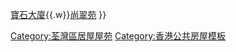 {{香港居屋屋苑
| district = 荃灣區
| location1 = [[荃灣市中心]]
| estate1 = [[祈德尊新邨]]{{.w}}[[寶石大廈]]{{.w}}[[尚翠苑]]
}}<includeonly>[[Category:荃灣區居屋屋苑]]</includeonly><noinclude>[[Category:香港公共房屋模板]]</noinclude>